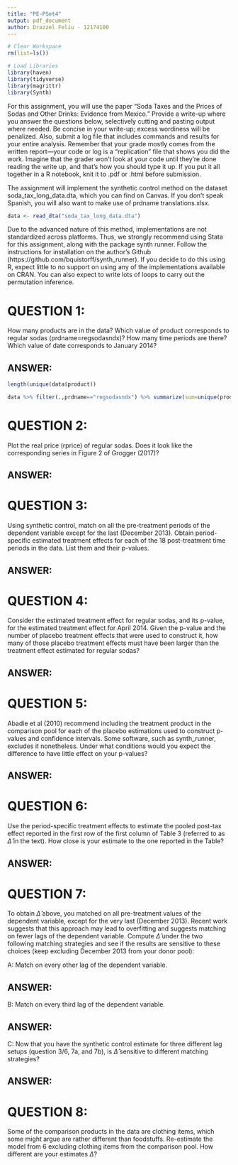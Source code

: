 ```yaml
---
title: "PE-PSet4"
output: pdf_document
author: Drazzel Feliu - 12174100
---
```


```r
# Clear Workspace
rm(list=ls())

# Load Libraries
library(haven)
library(tidyverse)
library(magrittr)
library(Synth)
```

For this assignment, you will use the paper “Soda Taxes and the Prices of Sodas and Other Drinks: Evidence from Mexico.” Provide a write-up where you answer the questions below, selectively cutting and pasting output where needed. Be concise in your write-up; excess wordiness will be penalized. Also, submit a log file that includes commands and results for your entire analysis. Remember that your grade mostly comes from the written report—your code or log is a “replication” file that shows you did the work. Imagine that the grader won’t look at your code until they’re done reading the write up, and that’s how you should type it up. If you put it all together in a R notebook, knit it to .pdf or .html before submission.

The assignment will implement the synthetic control method on the dataset soda_tax_long_data.dta, which you can find on Canvas. If you don’t speak Spanish, you will also want to make use of prdname translations.xlsx.

```r
data <- read_dta("soda_tax_long_data.dta")
```

Due to the advanced nature of this method, implementations are not standardized across platforms. Thus, we strongly recommend using Stata for this assignment, along with the package synth runner. Follow the instructions for installation on the author’s Github (https://github.com/bquistorff/synth_runner). If you decide to do this using R, expect little to no support on using any of the implementations available on CRAN. You can also expect to write lots of loops to carry out the permutation inference.

# QUESTION 1:

How many products are in the data? Which value of product corresponds to regular sodas (prdname=regsodasndx)? How many time periods are there? Which value of date corresponds to January 2014?

## ANSWER:

```r
length(unique(data$product))

data %>% filter(.,prdname=="regsodasndx") %>% summarize(sum=unique(product))
```

# QUESTION 2:

Plot the real price (rprice) of regular sodas. Does it look like the corresponding series in Figure 2 of Grogger (2017)?

## ANSWER:

# QUESTION 3:

Using synthetic control, match on all the pre-treatment periods of the dependent variable except for the last (December 2013). Obtain period-specific estimated treatment effects for each of the 18 post-treatment time periods in the data. List them and their p-values.

## ANSWER:

# QUESTION 4:

Consider the estimated treatment effect for regular sodas, and its p-value, for the estimated treatment effect for April 2014. Given the p-value and the number of placebo treatment effects that were used to construct it, how many of those placebo treatment effects must have been larger than the treatment effect estimated for regular sodas?

## ANSWER:

# QUESTION 5:

Abadie et al (2010) recommend including the treatment product in the comparison pool for each of the placebo estimations used to construct p-values and confidence intervals. Some software, such as synth_runner, excludes it nonetheless. Under what conditions would you expect the difference to have little effect on your p-values?

## ANSWER:

# QUESTION 6:

Use the period-specific treatment effects to estimate the pooled post-tax effect reported in the first row of the first column of Table 3 (referred to as $\hat{\Delta}$ in the text). How close is your estimate to the one reported in the Table?

## ANSWER:

# QUESTION 7:

To obtain $\hat{\Delta}$ above, you matched on all pre-treatment values of the dependent variable, except for the very last (December 2013). Recent work suggests that this approach may lead to overfitting and suggests matching on fewer lags of the dependent variable. Compute $\hat{\Delta}$ under the two following matching strategies and see if the results are sensitive to these choices (keep excluding December 2013 from your donor pool):

A: Match on every other lag of the dependent variable.

## ANSWER:

B: Match on every third lag of the dependent variable.

## ANSWER:

C: Now that you have the synthetic control estimate for three different lag setups (question 3/6, 7a, and 7b), is $\hat{\Delta}$ sensitive to different matching strategies?

## ANSWER:

# QUESTION 8:

Some of the comparison products in the data are clothing items, which some might argue are rather different than foodstuffs. Re-estimate the model from 6 excluding clothing items from the comparison pool. How different are your estimates $\hat{\Delta}$?